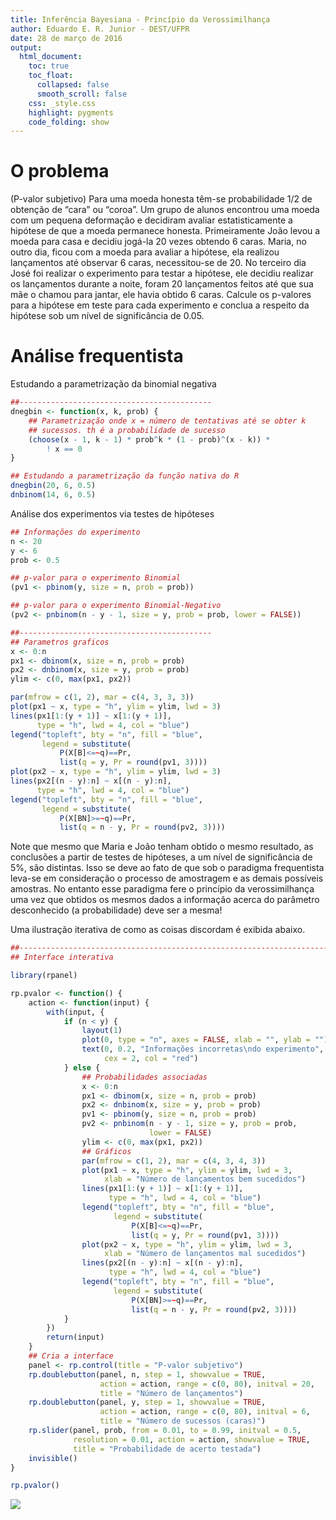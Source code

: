 ```yaml
---
title: Inferência Bayesiana - Princípio da Verossimilhança
author: Eduardo E. R. Junior - DEST/UFPR
date: 28 de março de 2016
output:
  html_document:
    toc: true
    toc_float:
      collapsed: false
      smooth_scroll: false
    css: _style.css
    highlight: pygments
    code_folding: show
---
```



# O problema #

(P-valor subjetivo) Para uma moeda honesta têm-se probabilidade 1/2 de
obtenção de "cara" ou "coroa". Um grupo de alunos encontrou uma moeda
com um pequena deformação e decidiram avaliar estatisticamente a
hipótese de que a moeda permanece honesta. Primeiramente João levou a
moeda para casa e decidiu jogá-la 20 vezes obtendo 6 caras. Maria, no
outro dia, ficou com a moeda para avaliar a hipótese, ela realizou
lançamentos até observar 6 caras, necessitou-se de 20. No terceiro dia
José foi realizar o experimento para testar a hipótese, ele decidiu
realizar os lançamentos durante a noite, foram 20 lançamentos feitos até
que sua mãe o chamou para jantar, ele havia obtido 6 caras. Calcule os
p-valores para a hipótese em teste para cada experimento e conclua a
respeito da hipótese sob um nível de significância de 0.05.

# Análise frequentista #

Estudando a parametrização da binomial negativa

```r
##-------------------------------------------
dnegbin <- function(x, k, prob) {
    ## Parametrização onde x = número de tentativas até se obter k
    ## sucessos. th é a probabilidade de sucesso
    (choose(x - 1, k - 1) * prob^k * (1 - prob)^(x - k)) *
        ! x == 0
}

## Estudando a parametrização da função nativa do R
dnegbin(20, 6, 0.5)
dnbinom(14, 6, 0.5)

```

Análise dos experimentos via testes de hipóteses

```r

## Informações do experimento
n <- 20
y <- 6
prob <- 0.5

## p-valor para o experimento Binomial
(pv1 <- pbinom(y, size = n, prob = prob))

## p-valor para o experimento Binomial-Negativo
(pv2 <- pnbinom(n - y - 1, size = y, prob = prob, lower = FALSE))

##-------------------------------------------
## Parametros graficos
x <- 0:n
px1 <- dbinom(x, size = n, prob = prob)
px2 <- dnbinom(x, size = y, prob = prob)
ylim <- c(0, max(px1, px2))

par(mfrow = c(1, 2), mar = c(4, 3, 3, 3))
plot(px1 ~ x, type = "h", ylim = ylim, lwd = 3)
lines(px1[1:(y + 1)] ~ x[1:(y + 1)],
      type = "h", lwd = 4, col = "blue")
legend("topleft", bty = "n", fill = "blue",
       legend = substitute(
           P(X[B]<=~q)==Pr,
           list(q = y, Pr = round(pv1, 3))))
plot(px2 ~ x, type = "h", ylim = ylim, lwd = 3)
lines(px2[(n - y):n] ~ x[(n - y):n],
      type = "h", lwd = 4, col = "blue")
legend("topleft", bty = "n", fill = "blue",
       legend = substitute(
           P(X[BN]>=~q)==Pr,
           list(q = n - y, Pr = round(pv2, 3))))

```

Note que mesmo que Maria e João tenham obtido o mesmo resultado, as
conclusões a partir de testes de hipóteses, a um nível de significância
de 5\%, são distintas. Isso se deve ao fato de que sob o paradigma
frequentista leva-se em consideração o processo de amostragem e as
demais possíveis amostras. No entanto esse paradigma fere o princípio da
verossimilhança uma vez que obtidos os mesmos dados a informação acerca
do parâmetro desconhecido (a probabilidade) deve ser a mesma!

Uma ilustração iterativa de como as coisas discordam é exibida abaixo.

```r

##----------------------------------------------------------------------
## Interface interativa

library(rpanel)

rp.pvalor <- function() {
    action <- function(input) {
        with(input, {
            if (n < y) {
                layout(1)
                plot(0, type = "n", axes = FALSE, xlab = "", ylab = "")
                text(0, 0.2, "Informações incorretas\ndo experimento",
                     cex = 2, col = "red")
            } else {
                ## Probabilidades associadas
                x <- 0:n
                px1 <- dbinom(x, size = n, prob = prob)
                px2 <- dnbinom(x, size = y, prob = prob)
                pv1 <- pbinom(y, size = n, prob = prob)
                pv2 <- pnbinom(n - y - 1, size = y, prob = prob,
                               lower = FALSE)
                ylim <- c(0, max(px1, px2))
                ## Gráficos
                par(mfrow = c(1, 2), mar = c(4, 3, 4, 3))
                plot(px1 ~ x, type = "h", ylim = ylim, lwd = 3,
                     xlab = "Número de lançamentos bem sucedidos")
                lines(px1[1:(y + 1)] ~ x[1:(y + 1)],
                      type = "h", lwd = 4, col = "blue")
                legend("topleft", bty = "n", fill = "blue",
                       legend = substitute(
                           P(X[B]<=~q)==Pr,
                           list(q = y, Pr = round(pv1, 3))))
                plot(px2 ~ x, type = "h", ylim = ylim, lwd = 3,
                     xlab = "Número de lançamentos mal sucedidos")
                lines(px2[(n - y):n] ~ x[(n - y):n],
                      type = "h", lwd = 4, col = "blue")
                legend("topleft", bty = "n", fill = "blue",
                       legend = substitute(
                           P(X[BN]>=~q)==Pr,
                           list(q = n - y, Pr = round(pv2, 3))))
            }
        })
        return(input)
    }
    ## Cria a interface
    panel <- rp.control(title = "P-valor subjetivo")
    rp.doublebutton(panel, n, step = 1, showvalue = TRUE,
                    action = action, range = c(0, 80), initval = 20,
                    title = "Número de lançamentos")
    rp.doublebutton(panel, y, step = 1, showvalue = TRUE,
                    action = action, range = c(0, 80), initval = 6,
                    title = "Número de sucessos (caras)")
    rp.slider(panel, prob, from = 0.01, to = 0.99, initval = 0.5,
              resolution = 0.01, action = action, showvalue = TRUE,
              title = "Probabilidade de acerto testada")
    invisible()
}

rp.pvalor()

```

![](pvalor.gif)

